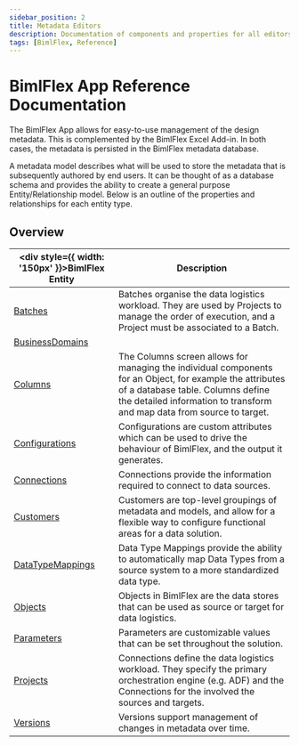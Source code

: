 ```yaml
---
sidebar_position: 2
title: Metadata Editors
description: Documentation of components and properties for all editors within BimlFlex 
tags: [BimlFlex, Reference]
---
```


# BimlFlex App Reference Documentation

The BimlFlex App allows for easy-to-use management of the design metadata. This is complemented by the BimlFlex Excel Add-in. In both cases, the metadata is persisted in the BimlFlex metadata database.

A metadata model describes what will be used to store the metadata that is subsequently authored by end users. It can be thought of as a database schema and provides the ability to create a general purpose Entity/Relationship model.
Below is an outline of the properties and relationships for each entity type.

## Overview
  
| <div style={{ width: '150px' }}>BimlFlex Entity</div> | Description |
| --------- | ----------- |
|[Batches](entities/Batch) | Batches organise the data logistics workload. They are used by Projects to manage the order of execution, and a Project must be associated to a Batch.|
|[BusinessDomains](xref:bimlflex-app-reference-documentation-BusinessDomains) | |
|[Columns](entities/Column) | The Columns screen allows for managing the individual components for an Object, for example the attributes of a database table. Columns define the detailed information to transform and map data from source to target.|
|[Configurations](entities/Configuration) | Configurations are custom attributes which can be used to drive the behaviour of BimlFlex, and the output it generates.|
|[Connections](entities/Connection) | Connections provide the information required to connect to data sources.|
|[Customers](entities/Customer) | Customers are top-level groupings of metadata and models, and allow for a flexible way to configure functional areas for a data solution.|
|[DataTypeMappings](entities/DataTypeMapping) | Data Type Mappings provide the ability to automatically map Data Types from a source system to a more standardized data type.|
|[Objects](entities/Object) | Objects in BimlFlex are the data stores that can be used as source or target for data logistics.|
|[Parameters](entities/Parameter) | Parameters are customizable values that can be set throughout the solution.|
|[Projects](entities/Project) | Connections define the data logistics workload. They specify the primary orchestration engine (e.g. ADF) and the Connections for the involved the sources and targets.|
|[Versions](entities/Version) | Versions support management of changes in metadata over time.|
